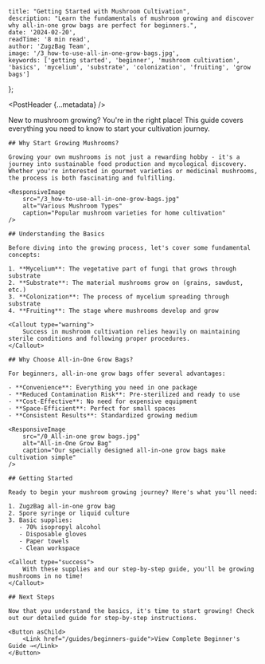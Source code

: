 
    title: "Getting Started with Mushroom Cultivation",
    description: "Learn the fundamentals of mushroom growing and discover why all-in-one grow bags are perfect for beginners.",
    date: '2024-02-20',
    readTime: '8 min read',
    author: 'ZugzBag Team',
    image: '/3_how-to-use-all-in-one-grow-bags.jpg',
    keywords: ['getting started', 'beginner', 'mushroom cultivation', 'basics', 'mycelium', 'substrate', 'colonization', 'fruiting', 'grow bags']
};

<PostHeader {...metadata} />

<LearnContent metadata={metadata} slug="getting-started">
    <Callout type="info">
        New to mushroom growing? You're in the right place! This guide covers everything you need to know to start your cultivation journey.
    </Callout>

    ## Why Start Growing Mushrooms?

    Growing your own mushrooms is not just a rewarding hobby - it's a journey into sustainable food production and mycological discovery. Whether you're interested in gourmet varieties or medicinal mushrooms, the process is both fascinating and fulfilling.

    <ResponsiveImage 
        src="/3_how-to-use-all-in-one-grow-bags.jpg" 
        alt="Various Mushroom Types" 
        caption="Popular mushroom varieties for home cultivation"
    />

    ## Understanding the Basics

    Before diving into the growing process, let's cover some fundamental concepts:

    1. **Mycelium**: The vegetative part of fungi that grows through substrate
    2. **Substrate**: The material mushrooms grow on (grains, sawdust, etc.)
    3. **Colonization**: The process of mycelium spreading through substrate
    4. **Fruiting**: The stage where mushrooms develop and grow

    <Callout type="warning">
        Success in mushroom cultivation relies heavily on maintaining sterile conditions and following proper procedures.
    </Callout>

    ## Why Choose All-in-One Grow Bags?

    For beginners, all-in-one grow bags offer several advantages:

    - **Convenience**: Everything you need in one package
    - **Reduced Contamination Risk**: Pre-sterilized and ready to use
    - **Cost-Effective**: No need for expensive equipment
    - **Space-Efficient**: Perfect for small spaces
    - **Consistent Results**: Standardized growing medium

    <ResponsiveImage 
        src="/0_All-in-one grow bags.jpg" 
        alt="All-in-One Grow Bag" 
        caption="Our specially designed all-in-one grow bags make cultivation simple"
    />

    ## Getting Started

    Ready to begin your mushroom growing journey? Here's what you'll need:

    1. ZugzBag all-in-one grow bag
    2. Spore syringe or liquid culture
    3. Basic supplies:
       - 70% isopropyl alcohol
       - Disposable gloves
       - Paper towels
       - Clean workspace

    <Callout type="success">
        With these supplies and our step-by-step guide, you'll be growing mushrooms in no time!
    </Callout>

    ## Next Steps

    Now that you understand the basics, it's time to start growing! Check out our detailed guide for step-by-step instructions.

    <Button asChild>
        <Link href="/guides/beginners-guide">View Complete Beginner's Guide →</Link>
    </Button>
</LearnContent> 